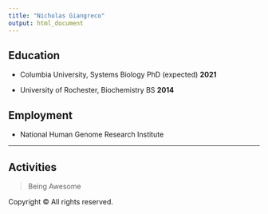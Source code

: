```yaml
---
title: "Nicholas Giangreco"
output: html_document
---
```


## Education

* Columbia University, Systems Biology PhD (expected) **2021**

* University of Rochester, Biochemistry BS **2014**

## Employment

* National Human Genome Research Institute

***

## Activities

> Being Awesome

<!-- Footer -->
<p>Copyright &copy; All rights reserved.</p>